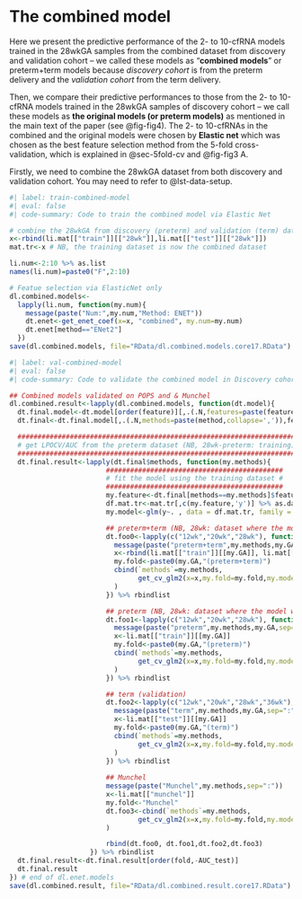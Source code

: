 # The combined model

Here we present the predictive performance of the 2- to 10-cfRNA models trained in the 28wkGA samples from the combined dataset from discovery and validation cohort – we called these models as “**combined models**” or preterm+term models because _discovery cohort_ is from the preterm delivery and the _validation cohort_ from the term delivery. 

Then, we compare their predictive performances to those from the 2- to 10-cfRNA models trained in the 28wkGA samples of discovery cohort – we call these models as **the original models (or preterm models)** as mentioned in the main text of the paper (see @fig-fig4). The 2- to 10-cfRNAs in the combined and the original models were chosen by **Elastic net** which was chosen as the best feature selection method from the 5-fold cross-validation, which is explained in @sec-5fold-cv and @fig-fig3 A. 

Firstly, we need to combine the 28wkGA dataset from both discovery and validation cohort. You may need to refer to @lst-data-setup.

```r
#| label: train-combined-model
#| eval: false
#| code-summary: Code to train the combined model via Elastic Net

# combine the 28wkGA from discovery (preterm) and validation (term) dataset
x<-rbind(li.mat[["train"]][["28wk"]],li.mat[["test"]][["28wk"]])
mat.tr<-x # NB, the training dataset is now the combined dataset

li.num<-2:10 %>% as.list
names(li.num)=paste0("F",2:10)

# Featue selection via ElasticNet only 
dl.combined.models<-
  lapply(li.num, function(my.num){
    message(paste("Num:",my.num,"Method: ENET"))
    dt.enet<-get_enet_coef(x=x, "combined", my.num=my.num)
    dt.enet[method=="ENet2"]
  })
save(dl.combined.models, file="RData/dl.combined.models.core17.RData")
```

```r
#| label: val-combined-model
#| eval: false
#| code-summary: Code to validate the combined model in Discovery cohort, Validation cohort, and Munchel

## Combined models validated on POPS and & Munchel
dl.combined.result<-lapply(dl.combined.models, function(dt.model){
  dt.final.model<-dt.model[order(feature)][,.(.N,features=paste(feature,collapse=",")),method][order(features)]
  dt.final<-dt.final.model[,.(.N,methods=paste(method,collapse=',')),features]

  #######################################################################
  # get LPOCV/AUC from the preterm dataset (NB, 28wk-preterm: training) #
  #######################################################################
  dt.final.result<-lapply(dt.final$methods, function(my.methods){
                        ############################################
                        # fit the model using the training dataset #
                        ############################################
                        my.feature<-dt.final[methods==my.methods]$features %>% strsplit(",") %>% unlist
                        df.mat.tr<-mat.tr[,c(my.feature,'y')] %>% as.data.frame  # training set
                        my.model<-glm(y~. , data = df.mat.tr, family = "binomial")

                        ## preterm+term (NB, 28wk: dataset where the model was built)
                        dt.foo0<-lapply(c("12wk","20wk","28wk"), function(my.GA){
                          message(paste("preterm+term",my.methods,my.GA,sep=":"))
                          x<-rbind(li.mat[["train"]][[my.GA]], li.mat[["test"]][[my.GA]])
                          my.fold<-paste0(my.GA,"(preterm+term)")
                          cbind(`methods`=my.methods,
                                get_cv_glm2(x=x,my.fold=my.fold,my.model=my.model,my.feature=my.feature)
                          )
                        }) %>% rbindlist

                        ## preterm (NB, 28wk: dataset where the model was built)
                        dt.foo1<-lapply(c("12wk","20wk","28wk"), function(my.GA){
                          message(paste("preterm",my.methods,my.GA,sep=":"))
                          x<-li.mat[["train"]][[my.GA]]
                          my.fold<-paste0(my.GA,"(preterm)")
                          cbind(`methods`=my.methods,
                                get_cv_glm2(x=x,my.fold=my.fold,my.model=my.model,my.feature=my.feature)
                          )
                        }) %>% rbindlist

                        ## term (validation)
                        dt.foo2<-lapply(c("12wk","20wk","28wk","36wk"), function(my.GA){
                          message(paste("term",my.methods,my.GA,sep=":"))
                          x<-li.mat[["test"]][[my.GA]]
                          my.fold<-paste0(my.GA,"(term)")
                          cbind(`methods`=my.methods,
                                get_cv_glm2(x=x,my.fold=my.fold,my.model=my.model,my.feature=my.feature)
                          )
                        }) %>% rbindlist
                        
                        ## Munchel 
                        message(paste("Munchel",my.methods,sep=":"))
                        x<-li.mat[["munchel"]]
                        my.fold<-"Munchel"
                        dt.foo3<-cbind(`methods`=my.methods,
                                get_cv_glm2(x=x,my.fold=my.fold,my.model=my.model,my.feature=my.feature)
                        )

                        rbind(dt.foo0, dt.foo1,dt.foo2,dt.foo3)
                    }) %>% rbindlist
  dt.final.result<-dt.final.result[order(fold,-AUC_test)]
  dt.final.result
}) # end of dl.enet.models
save(dl.combined.result, file="RData/dl.combined.result.core17.RData")
```
